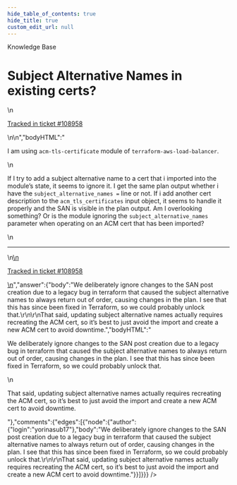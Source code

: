 ```yaml
---
hide_table_of_contents: true
hide_title: true
custom_edit_url: null
---
```



<CenterLayout>
<span class="title">Knowledge Base</span>
<h1>Subject Alternative Names in existing certs?</h1>
<GitHub json={{"id":"D_kwDOF8slf84AQEDQ","number":497,"author":{"login":"yorinasub17"},"title":"Subject Alternative Names in existing certs?","body":"\nI am using `acm-tls-certificate` module of `terraform-aws-load-balancer`.\r\n\r\nIf I try to add a subject alternative name to a cert that i imported into the module’s state, it seems to ignore it. I get the same plan output whether i have the `subject_alternative_names =` line or not.  If i add another cert description to the `acm_tls_certificates` input object, it seems to handle it properly and the SAN is visible in the plan output. Am I overlooking something? Or is the module ignoring the `subject_alternative_names` parameter when operating on an ACM cert that has been imported?\n\n---\n\n<ins datetime=\"2022-07-12T13:45:40Z\">\n  <p><a href=\"https://support.gruntwork.io/hc/requests/108958\">Tracked in ticket #108958</a></p>\n</ins>\n","bodyHTML":"<p dir=\"auto\">I am using <code class=\"notranslate\">acm-tls-certificate</code> module of <code class=\"notranslate\">terraform-aws-load-balancer</code>.</p>\n<p dir=\"auto\">If I try to add a subject alternative name to a cert that i imported into the module’s state, it seems to ignore it. I get the same plan output whether i have the <code class=\"notranslate\">subject_alternative_names =</code> line or not.  If i add another cert description to the <code class=\"notranslate\">acm_tls_certificates</code> input object, it seems to handle it properly and the SAN is visible in the plan output. Am I overlooking something? Or is the module ignoring the <code class=\"notranslate\">subject_alternative_names</code> parameter when operating on an ACM cert that has been imported?</p>\n<hr>\n<ins datetime=\"2022-07-12T13:45:40Z\">\n  <p dir=\"auto\"><a href=\"https://support.gruntwork.io/hc/requests/108958\" rel=\"nofollow\">Tracked in ticket #108958</a></p>\n</ins>","answer":{"body":"We deliberately ignore changes to the SAN post creation due to a legacy bug in terraform that caused the subject alternative names to always return out of order, causing changes in the plan. I see that this has since been fixed in Terraform, so we could probably unlock that.\r\n\r\nThat said, updating subject alternative names actually requires recreating the ACM cert, so it’s best to just avoid the import and create a new ACM cert to avoid downtime.","bodyHTML":"<p dir=\"auto\">We deliberately ignore changes to the SAN post creation due to a legacy bug in terraform that caused the subject alternative names to always return out of order, causing changes in the plan. I see that this has since been fixed in Terraform, so we could probably unlock that.</p>\n<p dir=\"auto\">That said, updating subject alternative names actually requires recreating the ACM cert, so it’s best to just avoid the import and create a new ACM cert to avoid downtime.</p>"},"comments":{"edges":[{"node":{"author":{"login":"yorinasub17"},"body":"We deliberately ignore changes to the SAN post creation due to a legacy bug in terraform that caused the subject alternative names to always return out of order, causing changes in the plan. I see that this has since been fixed in Terraform, so we could probably unlock that.\r\n\r\nThat said, updating subject alternative names actually requires recreating the ACM cert, so it’s best to just avoid the import and create a new ACM cert to avoid downtime."}}]}}} />

</CenterLayout>
  

<!-- ##DOCS-SOURCER-START
{
  "sourcePlugin": "github-discussions",
  "hash": "d3969701a5f326b9535d07c26333302a"
}
##DOCS-SOURCER-END -->
